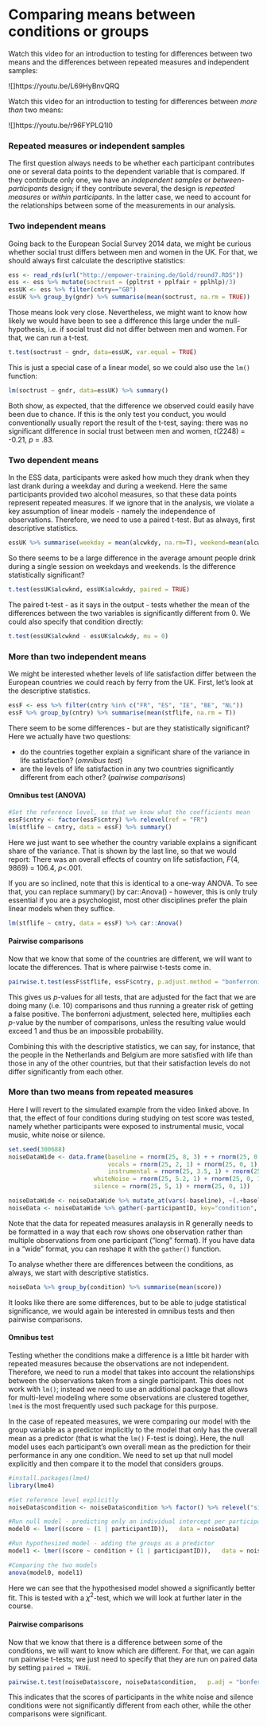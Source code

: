 # Comparing means between conditions or groups

Watch this video for an introduction to testing for differences between two means and the differences between repeated measures and independent samples:

![]https://youtu.be/L69HyBnvQRQ

Watch this video for an introduction to testing for differences between *more than* two means:

![]https://youtu.be/r96FYPLQ1l0

### Repeated measures or independent samples

The first question always needs to be whether each participant contributes one or several data points to the dependent variable that is compared. If they contribute only one, we have an *independent samples* or *between-participants* design; if they contribute several, the design is *repeated measures* or *within participants.* In the latter case, we need to account for the relationships between some of the measurements in our analysis.

### Two independent means

Going back to the European Social Survey 2014 data, we might be curious whether social trust differs between men and women in the UK. For that, we should always first calculate the descriptive statistics:

```r
ess <- read_rds(url("http://empower-training.de/Gold/round7.RDS"))
ess <- ess %>% mutate(soctrust = (ppltrst + pplfair + pplhlp)/3)
essUK <- ess %>% filter(cntry=="GB")
essUK %>% group_by(gndr) %>% summarise(mean(soctrust, na.rm = TRUE))
```

Those means look very close. Nevertheless, we might want to know how likely we would have been to see a difference this large under the null-hypothesis, i.e. if social trust did not differ between men and women. For that, we can run a t-test.

```r
t.test(soctrust ~ gndr, data=essUK, var.equal = TRUE)
```

This is just a special case of a linear model, so we could also use the `lm()` function:

```r
lm(soctrust ~ gndr, data=essUK) %>% summary()
```

Both show, as expected, that the difference we observed could easily have been due to chance. If this is the only test you conduct, you would conventionally usually report the result of the t-test, saying: there was no significant difference in social trust between men and women, *t*(2248) = -0.21, *p* = .83.

### Two dependent means

In the ESS data, participants were asked how much they drank when they last drank during a weekday and during a weekend. Here the same participants provided two alcohol measures, so that these data points represent repeated measures. If we ignore that in the analysis, we violate a key assumption of linear models - namely the independence of observations. Therefore, we need to use a paired t-test. But as always, first descriptive statistics.

```r
essUK %>% summarise(weekday = mean(alcwkdy, na.rm=T), weekend=mean(alcwknd, na.rm = T)) %>% mutate(diff = weekend - weekday)
```

So there seems to be a large difference in the average amount people drink during a single session on weekdays and weekends. Is the difference statistically significant?

```r
t.test(essUK$alcwknd, essUK$alcwkdy, paired = TRUE)
```

The paired t-test - as it says in the output - tests whether the mean of the differences between the two variables is significantly different from 0. We could also specify that condition directly:

```r
t.test(essUK$alcwknd - essUK$alcwkdy, mu = 0)
```

### More than two independent means

We might be interested whether levels of life satisfaction differ between the European countries we could reach by ferry from the UK. First, let's look at the descriptive statistics.

```r
essF <- ess %>% filter(cntry %in% c("FR", "ES", "IE", "BE", "NL"))
essF %>% group_by(cntry) %>% summarise(mean(stflife, na.rm = T))
```

There seem to be some differences - but are they statistically significant? Here we actually have two questions:

* do the countries together explain a significant share of the variance in life satisfaction? (*omnibus test*)
* are the levels of life satisfaction in any two countries significantly different from each other? (*pairwise comparisons*)

#### Omnibus test (ANOVA)

```r
#Set the reference level, so that we know what the coefficients mean
essF$cntry <- factor(essF$cntry) %>% relevel(ref = "FR")
lm(stflife ~ cntry, data = essF) %>% summary()
```

Here we just want to see whether the country variable explains a significant share of the variance. That is shown by the last line, so that we would report: There was an overall effects of country on life satisfaction, *F*(4, 9869) = 106.4, *p*<.001.

If you are so inclined, note that this is identical to a one-way ANOVA. To see that, you can replace summary() by car::Anova() - however, this is only truly essential if you are a psychologist, most other disciplines prefer the plain linear models when they suffice.

```r
lm(stflife ~ cntry, data = essF) %>% car::Anova()
```

#### Pairwise comparisons

Now that we know that some of the countries are different, we will want to locate the differences. That is where pairwise t-tests come in. 

```r
pairwise.t.test(essF$stflife, essF$cntry, p.adjust.method = "bonferroni")
```

This gives us *p*-values for all tests, that are adjusted for the fact that we are doing many (i.e. 10) comparisons and thus running a greater risk of getting a false positive. The bonferroni adjustment, selected here, multiplies each *p*-value by the number of comparisons, unless the resulting value would exceed 1 and thus be an impossible probability.

Combining this with the descriptive statistics, we can say, for instance, that the people in the Netherlands and Belgium are more satisfied with life than those in any of the other countries, but that their satisfaction levels do not differ significantly from each other.

### More than two means from repeated measures

Here I will revert to the simulated example from the video linked above. In that, the effect of four conditions during studying on test score was tested, namely whether participants were exposed to instrumental music, vocal music, white noise or silence.

```r
set.seed(300688)
noiseDataWide <- data.frame(baseline = rnorm(25, 8, 3) + + rnorm(25, 0, 1),
                            vocals = rnorm(25, 2, 1) + rnorm(25, 0, 1),
                            instrumental = rnorm(25, 3.5, 1) + rnorm(25, 0, 1),
                        whiteNoise = rnorm(25, 5.2, 1) + rnorm(25, 0, 1),
                        silence = rnorm(25, 5, 1) + rnorm(25, 0, 1))

noiseDataWide <- noiseDataWide %>% mutate_at(vars(-baseline), ~(.+baseline)) %>% select(-baseline) %>% rowid_to_column(var="participantID")
noiseData <- noiseDataWide %>% gather(-participantID, key="condition", value="score") 

```

Note that the data for repeated measures analaysis in R generally needs to be formatted in a way that each row shows one observation rather than multiple observations from one participant ("long" format). If you have data in a "wide" format, you can reshape it with the `gather()` function.

To analyse whether there are differences between the conditions, as always, we start with descriptive statistics.
```r
noiseData %>% group_by(condition) %>% summarise(mean(score))
```

It looks like there are some differences, but to be able to judge statistical significance, we would again be interested in omnibus tests and then pairwise comparisons.

#### Omnibus test

Testing whether the conditions make a difference is a little bit harder with repeated measures because the observations are not independent. Therefore, we need to run a model that takes into account the relationships between the observations taken from a single participant. This does not work with `lm()`; instead we need to use an additional package that allows for multi-level modeling where some observations are clustered together, `lme4` is the most frequently used such package for this purpose.

In the case of repeated measures, we were comparing our model with the group variable as a predictor implicitly to the model that only has the overall mean as a predictor (that is what the `lm()` F-test is doing). Here, the null model uses each participant's own overall mean as the prediction for their performance in any one condition. We need to set up that null model explicitly and then compare it to the model that considers groups. 

```r
#install.packages(lme4)
library(lme4)

#Set reference level explicitly
noiseData$condition <- noiseData$condition %>% factor() %>% relevel("silence")

#Run null model - predicting only an individual intercept per participant
model0 <- lmer((score ~ (1 | participantID)),	data = noiseData)

#Run hypothesized model - adding the groups as a predictor
model1 <- lmer((score ~ condition + (1 | participantID)),	data = noiseData)

#Comparing the two models
anova(model0, model1)

```

Here we can see that the hypothesised model showed a significantly better fit. This is tested with a $\chi^2$-test, which we will look at further later in the course.

#### Pairwise comparisons

Now that we know that there is a difference between some of the conditions, we will want to know which are different. For that, we can again run pairwise t-tests; we just need to specify that they are run on paired data by setting `paired = TRUE`.

```r
pairwise.t.test(noiseData$score, noiseData$condition,	p.adj = "bonferroni", paired=TRUE)

```

This indicates that the scores of participants in the white noise and silence conditions were not significantly different from each other, while the other comparisons were significant.



